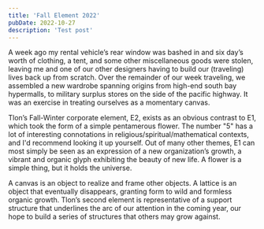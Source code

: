```yaml
---
title: 'Fall Element 2022'
pubDate: 2022-10-27
description: 'Test post'
---
```


A week ago my rental vehicle’s rear window was bashed in and six day’s worth of clothing, a tent, and some other miscellaneous goods were stolen, leaving me and one of our other designers having to build our (traveling) lives back up from scratch. Over the remainder of our week traveling, we assembled a new wardrobe spanning origins from high-end south bay hypermalls, to military surplus stores on the side of the pacific highway. It was an exercise in treating ourselves as a momentary canvas.

Tlon’s Fall-Winter corporate element, E2, exists as an obvious contrast to E1, which took the form of a simple pentamerous flower. The number "5" has a lot of interesting connotations in religious/spiritual/mathematical contexts, and I'd recommend looking it up yourself. Out of many other themes, E1 can most simply be seen as an expression of a new organization’s growth, a vibrant and organic glyph exhibiting the beauty of new life. A flower is a simple thing, but it holds the universe.

A canvas is an object to realize and frame other objects. A lattice is an object that eventually disappears, granting form to wild and formless organic growth. Tlon’s second element is representative of a support structure that underlines the arc of our attention in the coming year, our hope to build a series of structures that others may grow against.